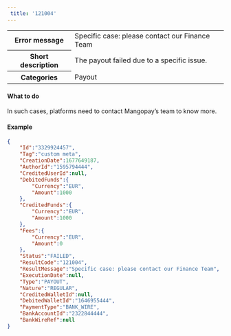 ```yaml
---  
 title: '121004'  
---  
```

  
<table>
    <tbody>
        <tr>
            <th class="header"><strong>Error message</strong></th>
            <td class="content">Specific case: please contact our Finance Team</td>
        </tr>
        <tr>
            <th class="header"><strong>Short description</strong></th>
            <td class="content">The payout failed due to a specific issue.</td>
        </tr>
        <tr>
            <th class="header"><strong>Categories</strong></th>
            <td class="content">  
<div class="label">Payout</div>
</td>
        </tr>
    </tbody>
</table>  

#### What to do  

In such cases, platforms need to contact Mangopay’s team to know more.  

#### Example  
```json API Response
{
    "Id":"3329924457",
    "Tag":"custom meta",
    "CreationDate":1677649187,
    "AuthorId":"1595794444",
    "CreditedUserId":null,
    "DebitedFunds":{
        "Currency":"EUR",
        "Amount":1000
    },
    "CreditedFunds":{
        "Currency":"EUR",
        "Amount":1000
    },
    "Fees":{
        "Currency":"EUR",
        "Amount":0
    },
    "Status":"FAILED",
    "ResultCode":"121004",
    "ResultMessage":"Specific case: please contact our Finance Team",
    "ExecutionDate":null,
    "Type":"PAYOUT",
    "Nature":"REGULAR",
    "CreditedWalletId":null,
    "DebitedWalletId":"1646955444",
    "PaymentType":"BANK_WIRE",
    "BankAccountId":"2322844444",
    "BankWireRef":null
}
```
